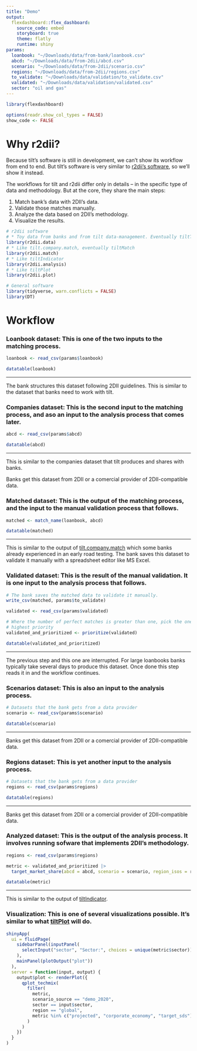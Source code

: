 ```yaml
---
title: "Demo"
output: 
  flexdashboard::flex_dashboard:
    source_code: embed
    storyboard: true
    theme: flatly
    runtime: shiny
params:
  loanbook: "~/Downloads/data/from-bank/loanbook.csv"
  abcd: "~/Downloads/data/from-2dii/abcd.csv"
  scenario: "~/Downloads/data/from-2dii/scenario.csv"
  regions: "~/Downloads/data/from-2dii/regions.csv"
  to_validate: "~/Downloads/data/validation/to_validate.csv"
  validated: "~/Downloads/data/validation/validated.csv"
  sector: "oil and gas"
---
```


```r
library(flexdashboard)

options(readr.show_col_types = FALSE)
show_code <- FALSE
```

# Why r2dii?

Because tilt's software is still in development, we can't show its workflow from
end to end. But tilt's software is very similar to [r2dii's
software](https://pacta.rmi.org/pacta-for-banks-2020/), so we'll show it
instead.

The workflows for tilt and r2dii differ only in details -- in the specific type
of data and methodology. But at the core, they share the main steps:

1. Match bank's data with 2DII's data.
2. Validate those matches manually.
3. Analyze the data based on 2DII's methodology.
4. Visualize the results.

```r
# r2dii software
# * Toy data from banks and from tilt data-management. Eventually tiltToyData.
library(r2dii.data)
# * Like tilt.company.match, eventually tiltMatch
library(r2dii.match)
# * Like tiltIndicator
library(r2dii.analysis)
# * Like tiltPlot
library(r2dii.plot)

# General software
library(tidyverse, warn.conflicts = FALSE)
library(DT)
```

# Workflow {.storyboard}

### **Loanbook dataset:** This is one of the two inputs to the matching process.

```r
loanbook <- read_csv(params$loanbook)
```

```r
datatable(loanbook)
```

*** 

The bank structures this dataset following 2DII guidelines. This is similar to the dataset that banks need to work with tilt.

### **Companies dataset:** This is the second input to the matching process, and aso an input to the analysis process that comes later.

```r
abcd <- read_csv(params$abcd)
```

```r
datatable(abcd)
```

*** 

This is similar to the companies dataset that tilt produces and shares with banks.

Banks get this dataset from 2DII or a comercial provider of 2DII-compatible
data.

### **Matched dataset:** This is the output of the matching process, and the input to the manual validation process that follows.

```r
matched <- match_name(loanbook, abcd)
```

```r
datatable(matched)
```

***

This is similar to the output of
[tilt.company.match](https://2degreesinvesting.github.io/tilt.company.match/)
which some banks already experienced in an early road testing. The bank saves
this dataset to validate it manually with a spreadsheet editor like MS Excel.

### **Validated dataset:** This is the result of the manual validation. It is one input to the analysis process that follows.

```r
# The bank saves the matched data to validate it manually.
write_csv(matched, params$to_validate)
```

```r
validated <- read_csv(params$validated)
```

```r
# Where the number of perfect matches is greater than one, pick the one with
# highest priority
validated_and_prioritized <- prioritize(validated)
```

```r
datatable(validated_and_prioritized)
```

*** 

The previous step and this one are interrupted. For large loanbooks banks
typically take several days to produce this dataset. Once done this step reads
it in and the workflow continues.

### **Scenarios dataset:** This is also an input to the analysis process.

```r
# Datasets that the bank gets from a data provider
scenario <- read_csv(params$scenario)
```

```r
datatable(scenario)
```

***

Banks get this dataset from 2DII or a comercial provider of 2DII-compatible
data.

### **Regions dataset:** This is yet another input to the analysis process.

```r
# Datasets that the bank gets from a data provider
regions <- read_csv(params$regions)
```

```r
datatable(regions)
```

***

Banks get this dataset from 2DII or a comercial provider of 2DII-compatible
data.

### **Analyzed dataset:** This is the output of the analysis process. It involves running sofware that implements 2DII's methodology.

```r
regions <- read_csv(params$regions)

metric <- validated_and_prioritized |>
  target_market_share(abcd = abcd, scenario = scenario, region_isos = regions)
```

```r
datatable(metric)
```

*** 

This is similar to the output of [tiltIndicator](https://2degreesinvesting.github.io/tiltIndicator/).

### **Visualization:** This is one of several visualizations possible. It's similar to what [tiltPlot](https://2degreesinvesting.github.io/tiltPlot/) will do.

```r
shinyApp(
  ui = fluidPage(
    sidebarPanel(inputPanel(
      selectInput("sector", "Sector:", choices = unique(metric$sector)))
    ),
    mainPanel(plotOutput("plot"))
  ),
  server = function(input, output) {
    output$plot <- renderPlot({
      qplot_techmix(
        filter(
          metric,
          scenario_source == "demo_2020",
          sector == input$sector,
          region == "global",
          metric %in% c("projected", "corporate_economy", "target_sds")
        )
      )
    })
  }
)
```

